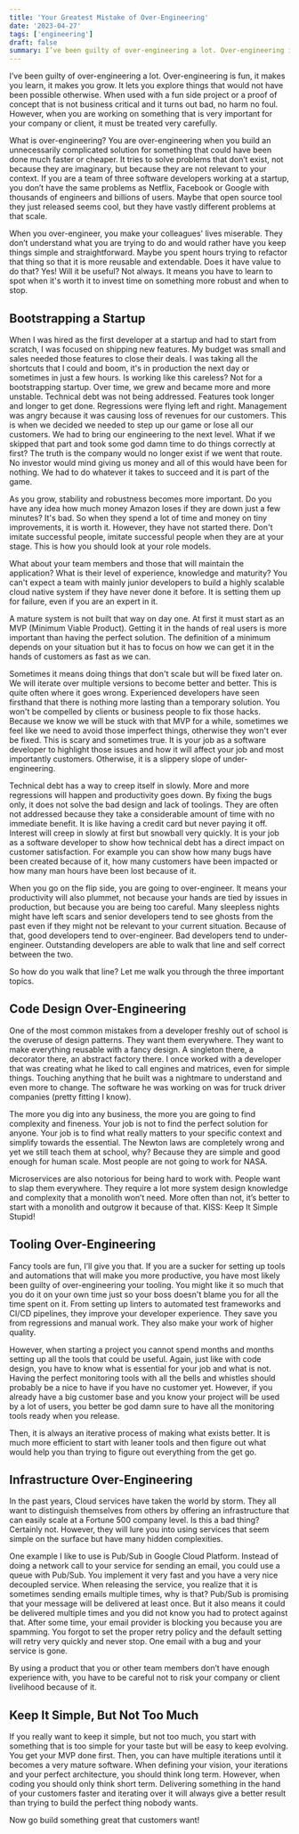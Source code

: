 ```yaml
---
title: 'Your Greatest Mistake of Over-Engineering'
date: '2023-04-27'
tags: ['engineering']
draft: false
summary: I’ve been guilty of over-engineering a lot. Over-engineering is fun, it makes you learn, it makes you grow. It lets you explore things that would not have been possible otherwise. When used with a fun side project or a proof of concept that is not business critical and it turns out bad, no harm no foul. However, when you are working on something that is very important for your company or client, it must be treated very carefully.
---
```


I’ve been guilty of over-engineering a lot. Over-engineering is fun, it makes you learn, it makes you grow. It lets you explore things that would not have been possible otherwise. When used with a fun side project or a proof of concept that is not business critical and it turns out bad, no harm no foul. However, when you are working on something that is very important for your company or client, it must be treated very carefully.

What is over-engineering? You are over-engineering when you build an unnecessarily complicated solution for something that could have been done much faster or cheaper. It tries to solve problems that don’t exist, not because they are imaginary, but because they are not relevant to your context. If you are a team of three software developers working at a startup, you don’t have the same problems as Netflix, Facebook or Google with thousands of engineers and billions of users. Maybe that open source tool they just released seems cool, but they have vastly different problems at that scale.

When you over-engineer, you make your colleagues' lives miserable. They don’t understand what you are trying to do and would rather have you keep things simple and straightforward. Maybe you spent hours trying to refactor that thing so that it is more reusable and extendable. Does it have value to do that? Yes! Will it be useful? Not always. It means you have to learn to spot when it's worth it to invest time on something more robust and when to stop.

## Bootstrapping a Startup

When I was hired as the first developer at a startup and had to start from scratch, I was focused on shipping new features. My budget was small and sales needed those features to close their deals. I was taking all the shortcuts that I could and boom, it's in production the next day or sometimes in just a few hours. Is working like this careless? Not for a bootstrapping startup. Over time, we grew and became more and more unstable. Technical debt was not being addressed. Features took longer and longer to get done. Regressions were flying left and right. Management was angry because it was causing loss of revenues for our customers. This is when we decided we needed to step up our game or lose all our customers. We had to bring our engineering to the next level. What if we skipped that part and took some god damn time to do things correctly at first? The truth is the company would no longer exist if we went that route. No investor would mind giving us money and all of this would have been for nothing. We had to do whatever it takes to succeed and it is part of the game.

As you grow, stability and robustness becomes more important. Do you have any idea how much money Amazon loses if they are down just a few minutes? It's bad. So when they spend a lot of time and money on tiny improvements, it is worth it. However, they have not started there. Don't imitate successful people, imitate successful people when they are at your stage. This is how you should look at your role models.

What about your team members and those that will maintain the application? What is their level of experience, knowledge and maturity? You can't expect a team with mainly junior developers to build a highly scalable cloud native system if they have never done it before. It is setting them up for failure, even if you are an expert in it.

A mature system is not built that way on day one. At first it must start as an MVP (Minimum Viable Product). Getting it in the hands of real users is more important than having the perfect solution. The definition of a minimum depends on your situation but it has to focus on how we can get it in the hands of customers as fast as we can.

Sometimes it means doing things that don't scale but will be fixed later on. We will iterate over multiple versions to become better and better. This is quite often where it goes wrong. Experienced developers have seen firsthand that there is nothing more lasting than a temporary solution. You won't be compelled by clients or business people to fix those hacks. Because we know we will be stuck with that MVP for a while, sometimes we feel like we need to avoid those imperfect things, otherwise they won't ever be fixed. This is scary and sometimes true. It is your job as a software developer to highlight those issues and how it will affect your job and most importantly customers. Otherwise, it is a slippery slope of under-engineering.

Technical debt has a way to creep itself in slowly. More and more regressions will happen and productivity goes down. By fixing the bugs only, it does not solve the bad design and lack of toolings. They are often not addressed because they take a considerable amount of time with no immediate benefit. It is like having a credit card but never paying it off. Interest will creep in slowly at first but snowball very quickly. It is your job as a software developer to show how technical debt has a direct impact on customer satisfaction. For example you can show how many bugs have been created because of it, how many customers have been impacted or how many man hours have been lost because of it.

When you go on the flip side, you are going to over-engineer. It means your productivity will also plummet, not because your hands are tied by issues in production, but because you are being too careful. Many sleepless nights might have left scars and senior developers tend to see ghosts from the past even if they might not be relevant to your current situation. Because of that, good developers tend to over-engineer. Bad developers tend to under-engineer. Outstanding developers are able to walk that line and self correct between the two.

So how do you walk that line? Let me walk you through the three important topics.

## Code Design Over-Engineering

One of the most common mistakes from a developer freshly out of school is the overuse of design patterns. They want them everywhere. They want to make everything reusable with a fancy design. A singleton there, a decorator there, an abstract factory there. I once worked with a developer that was creating what he liked to call engines and matrices, even for simple things. Touching anything that he built was a nightmare to understand and even more to change. The software he was working on was for truck driver companies (pretty fitting I know).

The more you dig into any business, the more you are going to find complexity and fineness. Your job is not to find the perfect solution for anyone. Your job is to find what really matters to your specific context and simplify towards the essential. The Newton laws are completely wrong and yet we still teach them at school, why? Because they are simple and good enough for human scale. Most people are not going to work for NASA.

Microservices are also notorious for being hard to work with. People want to slap them everywhere. They require a lot more system design knowledge and complexity that a monolith won’t need. More often than not, it’s better to start with a monolith and outgrow it because of that. KISS: Keep It Simple Stupid!

## Tooling Over-Engineering

Fancy tools are fun, I’ll give you that. If you are a sucker for setting up tools and automations that will make you more productive, you have most likely been guilty of over-engineering your tooling. You might like it so much that you do it on your own time just so your boss doesn't blame you for all the time spent on it. From setting up linters to automated test frameworks and CI/CD pipelines, they improve your developer experience. They save you from regressions and manual work. They also make your work of higher quality.

However, when starting a project you cannot spend months and months setting up all the tools that could be useful. Again, just like with code design, you have to know what is essential for your job and what is not. Having the perfect monitoring tools with all the bells and whistles should probably be a nice to have if you have no customer yet. However, if you already have a big customer base and you know your project will be used by a lot of users, you better be god damn sure to have all the monitoring tools ready when you release.

Then, it is always an iterative process of making what exists better. It is much more efficient to start with leaner tools and then figure out what would help you than trying to figure out everything from the get go.

## Infrastructure Over-Engineering

In the past years, Cloud services have taken the world by storm. They all want to distinguish themselves from others by offering an infrastructure that can easily scale at a Fortune 500 company level. Is this a bad thing? Certainly not. However, they will lure you into using services that seem simple on the surface but have many hidden complexities.

One example I like to use is Pub/Sub in Google Cloud Platform. Instead of doing a network call to your service for sending an email, you could use a queue with Pub/Sub. You implement it very fast and you have a very nice decoupled service. When releasing the service, you realize that it is sometimes sending emails multiple times, why is that? Pub/Sub is promising that your message will be delivered at least once. But it also means it could be delivered multiple times and you did not know you had to protect against that. After some time, your email provider is blocking you because you are spamming. You forgot to set the proper retry policy and the default setting will retry very quickly and never stop. One email with a bug and your service is gone.

By using a product that you or other team members don’t have enough experience with, you have to be careful not to risk your company or client livelihood because of it.

## Keep It Simple, But Not Too Much

If you really want to keep it simple, but not too much, you start with something that is too simple for your taste but will be easy to keep evolving. You get your MVP done first. Then, you can have multiple iterations until it becomes a very mature software. When defining your vision, your iterations and your perfect architecture, you should think long term. However, when coding you should only think short term. Delivering something in the hand of your customers faster and iterating over it will always give a better result than trying to build the perfect thing nobody wants.

Now go build something great that customers want!
